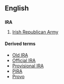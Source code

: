 ==English==
==={{Initialism}}===
'''IRA'''

# [[w:Irish Republican Army|Irish Republican Army]]

====Derived terms====
*[[Old IRA]]
*[[Official IRA]]
*[[Provisional IRA]]
*[[PIRA]]
*[[Provo]]